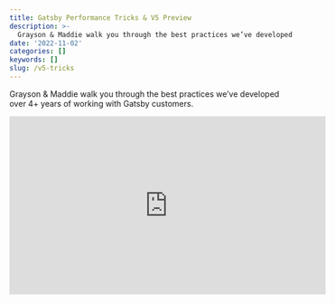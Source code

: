 ```yaml
---
title: Gatsby Performance Tricks & V5 Preview
description: >-
  Grayson & Maddie walk you through the best practices we’ve developed over 4+ years of working with Gatsby customers
date: '2022-11-02'
categories: []
keywords: []
slug: /v5-tricks
---
```


Grayson & Maddie walk you through the best practices we’ve developed over 4+ years of working with Gatsby customers.

<iframe
  width="560"
  height="315"
  src="https://www.youtube.com/embed/t4tnqHQ3x9s"
  frameBorder="0"
  allow="accelerometer; autoplay; encrypted-media; gyroscope; picture-in-picture"
  allowfullscreen
></iframe>
